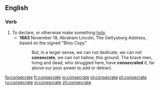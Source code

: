 ==English==

===Verb===
{{en-verb|consecrat|ing}}

# To declare, or otherwise make something [[holy]].
#*'''1863''' November 19, Abraham Lincoln, The Gettysburg Address, based on the signed "Bliss Copy"
#*:But, in a larger sense, we can not dedicate, we can not '''consecrate''', we can not hallow, this ground. The brave men, living and dead, who struggled here, have '''consecrated''' it, far above our poor power to add or detract.

[[fa:consecrate]]
[[fr:consecrate]]
[[io:consecrate]]
[[pl:consecrate]]
[[pt:consecrate]]
[[ru:consecrate]]
[[vi:consecrate]]
[[zh:consecrate]]
